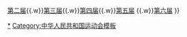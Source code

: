 {{Navbox 
|name=全国体育大会
|title=[[全国体育大会]]
|list1=[[第一届全国体育大会|第一届]]{{.w}}[[第二届全国体育大会|第二届]]{{.w}}[[第三届全国体育大会|第三届]]{{.w}}[[第四届全国体育大会|第四届]]{{.w}}[[第五届全国体育大会|第五届]] {{.w}}[[第六届全国体育大会|第六届]]
}}<noinclude>
[[Category:全国体育大会|*]]
[[Category:中华人民共和国运动会模板]]
</noinclude>